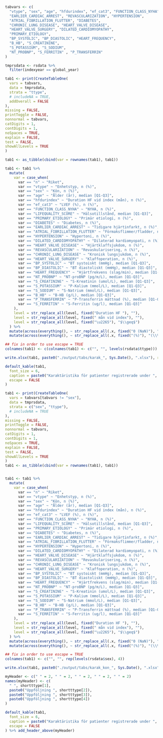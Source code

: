 ```r
tabvars <- c(
  "vtype", "sex", "age", "hfdurindex", "ef_cat3", "FUNCTION_CLASS_NYHA", "LIFEQUALITY_SCORE",
  "EARLIER_CARDIAC_ARREST", "REVASCULARIZATION", "HYPERTENSION",
  "ATRIAL_FIBRILLATION_FLUTTER", "DIABETES",
  "CHRONIC_LUNG_DISEASE", "HEART_VALVE_DISEASE",
  "HEART_VALVE_SURGERY", "DILATED_CARDIOMYOPATHY",
  "PRIMARY_ETIOLOGY",
  "BP_SYSTOLIC", "BP_DIASTOLIC", "HEART_FREQUENCY",
  "B_HB", "S_CREATININE",
  "S_POTASSIUM", "S_SODIUM",
  "NT_PROBNP", "S_FERRITIN" , "P_TRANSFERRIN" 
)

tmprsdata <- rsdata %>%
  filter(indexyear == global_year)
```

```r

tab1 <- print(CreateTableOne(
  vars = tabvars,
  data = tmprsdata,
  strata = "ttype",
  # includeNA = TRUE,
  addOverall = FALSE
),
missing = FALSE,
printToggle = FALSE,
nonnormal = tabvars,
catDigits = 1,
contDigits = 1,
noSpaces = TRUE,
explain = FALSE,
test = FALSE,
showAllLevels = TRUE
)

tab1 <- as_tibble(cbind(var = rownames(tab1), tab1))

tab1 <- tab1 %>%
  mutate(
    var = case_when(
      var == "n" ~ "Riket",
      var == "vtype" ~ "Enhetstyp, n (%)",
      var == "sex" ~ "Kön, n (%)",
      var == "age" ~ "Ålder (år), median [Q1-Q3]",
      var == "hfdurindex" ~ "Duration HF vid index (mån), n (%)",
      var == "ef_cat3" ~ "LVEF (%), n (%)",
      var == "FUNCTION_CLASS_NYHA" ~ "NYHA, n (%)",
      var == "LIFEQUALITY_SCORE" ~ "Hälsotillstånd, median [Q1-Q3]",
      var == "PRIMARY_ETIOLOGY" ~ "Primär etiologi, n (%)",
      var == "DIABETES" ~ "Diabetes, n (%)",
      var == "EARLIER_CARDIAC_ARREST" ~ "Tidigare hjärtinfarkt, n (%)",
      var == "ATRIAL_FIBRILLATION_FLUTTER" ~ "Förmaksflimmer/fladder, n (%)",
      var == "HYPERTENSION" ~ "Hypertoni, n (%)",
      var == "DILATED_CARDIOMYOPATHY" ~ "Dilaterad kardiomyopati, n (%)",
      var == "HEART_VALVE_DISEASE" ~ "Hjärtklaffsjukdom, n (%)",
      var == "REVASCULARIZATION" ~ "Revaskularisering, n (%)",
      var == "CHRONIC_LUNG_DISEASE" ~ "Kronisk lungsjukdom, n (%)",
      var == "HEART_VALVE_SURGERY" ~ "Klaffoperation, n (%)",
      var == "BP_SYSTOLIC" ~ "BT systoiskt (mmHg), median [Q1-Q3]",
      var == "BP_DIASTOLIC" ~ "BT diastoliskt (mmHg), median [Q1-Q3]",
      var == "HEART_FREQUENCY" ~ "Hjärtfrekvens (slag/min), median [Q1-Q3]",
      var == "NT_PROBNP" ~ "NT-proBNP (pg/m/L), median [Q1-Q3]",
      var == "S_CREATININE" ~ "S-Kreatinin (umol/L), median [Q1-Q3]",
      var == "S_POTASSIUM" ~ "P-Kalium (mmol/L), median [Q1-Q3]",
      var == "S_SODIUM" ~ "S-Natrium (mmol/L), median [Q1-Q3]",
      var == "B_HB" ~ "B-HB (g/L), median [Q1-Q3]",
      var == "P_TRANSFERRIN" ~ "P-Transferrin mättnad (%), median [Q1-Q3]",
      var == "S_FERRITIN" ~ "S-Ferritin (ug/l), median [Q1-Q3]"
    ),
    level = str_replace_all(level, fixed("Duration HF "), ""),
    level = str_replace_all(level, fixed(" mån vid index"), ""), 
    level = str_replace_all(level, fixed("\u2265"), "$\\geq$")
  ) %>%
  mutate(across(everything(), ~ str_replace_all(.x, fixed("0 (NaN)"), ""))) %>%
  mutate(across(everything(), ~ str_replace_all(.x, fixed("(%)"), "(\\%)")))

## fix in order to use escape = TRUE
colnames(tab1) <- c(colnames(tab1) <- c("", "", levels(rsdata$ttype)))

write.xlsx(tab1, paste0("./output/tabs/karak_", Sys.Date(), ".xlsx"), rowNames = FALSE, overwrite = T)

default_kable(tab1,
  font_size = 6,
  caption = paste0("Karaktäristika för patienter registrerade under ", global_year),
  escape = FALSE
)
```

\blandscape

```r

tab1 <- print(CreateTableOne(
  vars = tabvars[tabvars != "sex"],
  data = tmprsdata,
  strata = c("sex", "ttype"),
  # includeNA = TRUE
),
missing = FALSE,
printToggle = FALSE,
nonnormal = tabvars,
catDigits = 1,
contDigits = 1,
noSpaces = TRUE,
explain = FALSE,
test = FALSE,
showAllLevels = TRUE
)
tab1 <- as_tibble(cbind(var = rownames(tab1), tab1))


tab1 <- tab1 %>%
  mutate(
    var = case_when(
      var == "n" ~ "Riket",
      var == "vtype" ~ "Enhetstyp, n (%)",
      var == "sex" ~ "Kön, n (%)",
      var == "age" ~ "Ålder (år), median [Q1-Q3]",
      var == "hfdurindex" ~ "Duration HF vid index (mån), n (%)",
      var == "ef_cat3" ~ "LVEF (%), n (%)",
      var == "FUNCTION_CLASS_NYHA" ~ "NYHA, n (%)",
      var == "LIFEQUALITY_SCORE" ~ "Hälsotillstånd, median [Q1-Q3]",
      var == "PRIMARY_ETIOLOGY" ~ "Primär etiologi, n (%)",
      var == "DIABETES" ~ "Diabetes, n (%)",
      var == "EARLIER_CARDIAC_ARREST" ~ "Tidigare hjärtinfarkt, n (%)",
      var == "ATRIAL_FIBRILLATION_FLUTTER" ~ "Förmaksflimmer/fladder, n (%)",
      var == "HYPERTENSION" ~ "Hypertoni, n (%)",
      var == "DILATED_CARDIOMYOPATHY" ~ "Dilaterad kardiomyopati, n (%)",
      var == "HEART_VALVE_DISEASE" ~ "Hjärtklaffsjukdom, n (%)",
      var == "REVASCULARIZATION" ~ "Revaskularisering, n (%)",
      var == "CHRONIC_LUNG_DISEASE" ~ "Kronisk lungsjukdom, n (%)",
      var == "HEART_VALVE_SURGERY" ~ "Klaffoperation, n (%)",
      var == "BP_SYSTOLIC" ~ "BT systoiskt (mmHg), median [Q1-Q3]",
      var == "BP_DIASTOLIC" ~ "BT diastoliskt (mmHg), median [Q1-Q3]",
      var == "HEART_FREQUENCY" ~ "Hjärtfrekvens (slag/min), median [Q1-Q3]",
      var == "NT_PROBNP" ~ "NT-proBNP (pg/m/L), median [Q1-Q3]",
      var == "S_CREATININE" ~ "S-Kreatinin (umol/L), median [Q1-Q3]",
      var == "S_POTASSIUM" ~ "P-Kalium (mmol/L), median [Q1-Q3]",
      var == "S_SODIUM" ~ "S-Natrium (mmol/L), median [Q1-Q3]",
      var == "B_HB" ~ "B-HB (g/L), median [Q1-Q3]",
      var == "P_TRANSFERRIN" ~ "P-Transferrin mättnad (%), median [Q1-Q3]",
      var == "S_FERRITIN" ~ "S-Ferritin (ug/l), median [Q1-Q3]"
    ),
    level = str_replace_all(level, fixed("Duration HF "), ""),
    level = str_replace_all(level, fixed(" mån vid index"), ""), 
    level = str_replace_all(level, fixed("\u2265"), "$\\geq$")
  ) %>%
  mutate(across(everything(), ~ str_replace_all(.x, fixed("0 (NaN)"), ""))) %>%
  mutate(across(everything(), ~ str_replace_all(.x, fixed("(%)"), "(\\%)")))

## fix in order to use escape = TRUE
colnames(tab1) <- c("", "", rep(levels(rsdata$sex), 4))

write.xlsx(tab1, paste0("./output/tabs/karak_kon_", Sys.Date(), ".xlsx"), rowNames = FALSE, overwrite = T)

myHeader <- c(" " = 2, " " = 2, " " = 2, " " = 2, " " = 2)
names(myHeader) <- c(
  " ", shortttype[1],
  paste0("Uppföljning ", shortttype[2]),
  paste0("Uppföljning ", shortttype[3]),
  paste0("Uppföljning ", shortttype[4])
)

default_kable(tab1,
  font_size = 6,
  caption = paste0("Karaktäristika för patienter registrerade under ", global_year, " uppdelat på kön"),
  escape = FALSE
) %>% add_header_above(myHeader)
```

\elandscape
